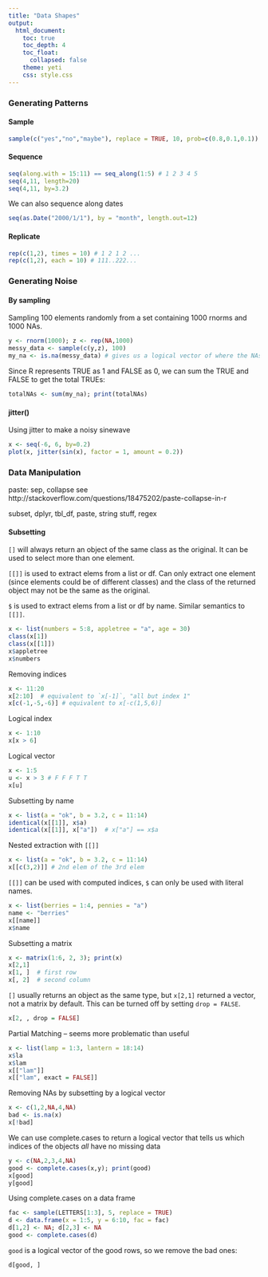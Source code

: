 ```yaml
---
title: "Data Shapes"
output:
  html_document:
    toc: true
    toc_depth: 4
    toc_float: 
      collapsed: false
    theme: yeti
    css: style.css
---
```


### Generating Patterns

#### Sample
```r
sample(c("yes","no","maybe"), replace = TRUE, 10, prob=c(0.8,0.1,0.1))
```

#### Sequence
```r
seq(along.with = 15:11) == seq_along(1:5) # 1 2 3 4 5
seq(4,11, length=20)
seq(4,11, by=3.2)
```

We can also sequence along dates
```r
seq(as.Date("2000/1/1"), by = "month", length.out=12)
```

#### Replicate
```r
rep(c(1,2), times = 10) # 1 2 1 2 ...
rep(c(1,2), each = 10) # 111..222...
```

### Generating Noise

#### By sampling

Sampling 100 elements randomly from a set containing 1000 rnorms and 1000 NAs.
```r
y <- rnorm(1000); z <- rep(NA,1000)
messy_data <- sample(c(y,z), 100)
my_na <- is.na(messy_data) # gives us a logical vector of where the NAs are
```

Since R represents TRUE as 1 and FALSE as 0, we can sum the TRUE and FALSE to get the total TRUEs:
```r
totalNAs <- sum(my_na); print(totalNAs)
```

#### jitter()

Using jitter to make a noisy sinewave
```r
x <- seq(-6, 6, by=0.2)
plot(x, jitter(sin(x), factor = 1, amount = 0.2))
```

### Data Manipulation

paste: sep, collapse see http://stackoverflow.com/questions/18475202/paste-collapse-in-r

subset, dplyr, tbl_df, paste, string stuff, regex

#### Subsetting

`[]` will always return an object of the same class as the original. It can be used to select more than one element.

`[[]]` is used to extract elems from a list or df. Can only extract one element (since elements could be of different classes) and the class of the returned object may not be the same as the original.

`$` is used to extract elems from a list or df by name. Similar semantics to `[[]]`.

```r
x <- list(numbers = 5:8, appletree = "a", age = 30)
class(x[1])
class(x[[1]])
x$appletree
x$numbers
```

Removing indices
```r
x <- 11:20
x[2:10]  # equivalent to `x[-1]`, "all but index 1"
x[c(-1,-5,-6)] # equivalent to x[-c(1,5,6)]
```

Logical index
```r
x <- 1:10
x[x > 6]
```

Logical vector
```r
x <- 1:5
u <- x > 3 # F F F T T
x[u]
```

Subsetting by name
```r
x <- list(a = "ok", b = 3.2, c = 11:14)
identical(x[[1]], x$a)
identical(x[[1]], x["a"])  # x["a"] == x$a
```

Nested extraction with `[[]]`
```r
x <- list(a = "ok", b = 3.2, c = 11:14)
x[[c(3,2)]] # 2nd elem of the 3rd elem
```

`[[]]` can be used with computed indices, `$` can only be used with literal names.
```r
x <- list(berries = 1:4, pennies = "a")
name <- "berries"
x[[name]]
x$name
```

Subsetting a matrix
```r
x <- matrix(1:6, 2, 3); print(x)
x[2,1]
x[1, ]  # first row
x[, 2]  # second column
```

`[]` usually returns an object as the same type, but `x[2,1]` returned a vector, not a matrix by default. This can be turned off by setting `drop = FALSE`.
```r
x[2, , drop = FALSE]
```

Partial Matching -- seems more problematic than useful
```r
x <- list(lamp = 1:3, lantern = 18:14)
x$la
x$lam
x[["lam"]]
x[["lam", exact = FALSE]]
```

Removing NAs by subsetting by a logical vector
```r
x <- c(1,2,NA,4,NA)
bad <- is.na(x)
x[!bad]
```

We can use complete.cases to return a logical vector that tells us which indices of the objects _all_ have no missing data
```r
y <- c(NA,2,3,4,NA)
good <- complete.cases(x,y); print(good)
x[good]
y[good]
```

Using complete.cases on a data frame
```r
fac <- sample(LETTERS[1:3], 5, replace = TRUE)
d <- data.frame(x = 1:5, y = 6:10, fac = fac)
d[1,2] <- NA; d[2,3] <- NA
good <- complete.cases(d)
```

`good` is a logical vector of the good rows, so we remove the bad ones:
```r
d[good, ]
```
